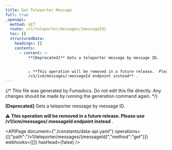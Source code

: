 ```yaml
---
title: Get Teleporter Message
full: true
_openapi:
  method: GET
  route: /v1/teleporter/messages/{messageId}
  toc: []
  structuredData:
    headings: []
    contents:
      - content: >-
          **[Deprecated]** Gets a teleporter message by message ID.


          ⚠️ **This operation will be removed in a future release.  Please use
          /v1/icm/messages/:messageId endpoint instead** .
---
```


{/* This file was generated by Fumadocs. Do not edit this file directly. Any changes should be made by running the generation command again. */}

**[Deprecated]** Gets a teleporter message by message ID.

⚠️ **This operation will be removed in a future release.  Please use /v1/icm/messages/:messageId endpoint instead** .

<APIPage document={"./constants/data-api.yaml"} operations={[{"path":"/v1/teleporter/messages/{messageId}","method":"get"}]} webhooks={[]} hasHead={false} />